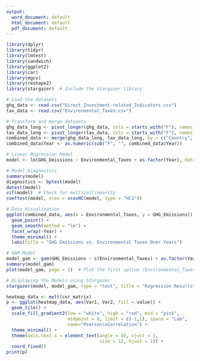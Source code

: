 ---
output:
  word_document: default
  html_document: default
  pdf_document: default
---
```{r 1}
library(dplyr)
library(tidyr)
library(lmtest)
library(sandwich)
library(ggplot2)
library(car)
library(mgcv) 
library(reshape2)
library(stargazer)  # Include the stargazer library

# Load the datasets
ghg_data <- read.csv("Direct_Investment-related_Indicators.csv")
tax_data <- read.csv("Environmental_Taxes.csv")

# Transform and merge datasets
ghg_data_long <- pivot_longer(ghg_data, cols = starts_with("F"), names_to = "Year", values_to = "GHG_Emissions")
tax_data_long <- pivot_longer(tax_data, cols = starts_with("F"), names_to = "Year", values_to = "Environmental_Taxes")
combined_data <- merge(ghg_data_long, tax_data_long, by = c("Country", "Year"))
combined_data$Year <- as.numeric(sub("F", "", combined_data$Year))

# Linear Regression Model
model <- lm(GHG_Emissions ~ Environmental_Taxes + as.factor(Year), data = combined_data)

# Model Diagnostics
summary(model)
diagnostics <- bptest(model)
dwtest(model)
vif(model)  # Check for multicollinearity
coeftest(model, vcov = vcovHC(model, type = "HC1"))

# Data Visualization
ggplot(combined_data, aes(x = Environmental_Taxes, y = GHG_Emissions)) +
  geom_point() +
  geom_smooth(method = "lm") +
  facet_wrap(~Year) +
  theme_minimal() +
  labs(title = "GHG Emissions vs. Environmental Taxes Over Years")

# GAM Model
model_gam <- gam(GHG_Emissions ~ s(Environmental_Taxes) + as.factor(Year), data = combined_data)
summary(model_gam)
plot(model_gam, page = 1)  # Plot the first spline (Environmental_Taxes)

# Displaying the Models using Stargazer
stargazer(model, model_gam, type = "text", title = "Regression Results", out = "models_summary.txt")

heatmap_data <- melt(cor_matrix)
p <- ggplot(heatmap_data, aes(Var1, Var2, fill = value)) +
  geom_tile() +
  scale_fill_gradient2(low = "white", high = "red", mid = "pink", 
                       midpoint = 0, limit = c(-1,1), space = "Lab", 
                       name="Pearson\nCorrelation") +
  theme_minimal() +
  theme(axis.text.x = element_text(angle = 45, vjust = 1, 
                                   size = 12, hjust = 1)) +
  coord_fixed()
print(p)

```


